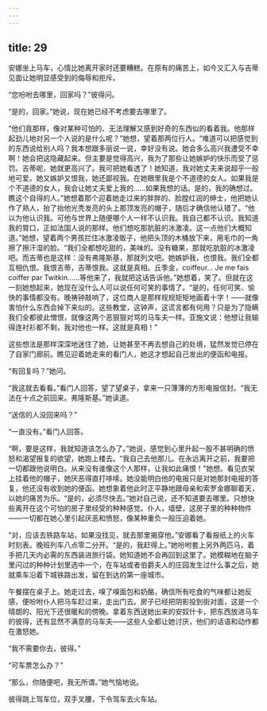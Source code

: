 ```yaml
---
---
---
```

title: 29
---




安娜坐上马车，心情比她离开家时还要糟糕。在原有的痛苦上，如今又汇入与吉蒂见面让她明显感受到的侮辱和拒斥。

“您吩咐去哪里，回家吗？”彼得问。

“是的，回家。”她说，现在她已经不考虑要去哪里了。

“他们竟那样，像对某种可怕的、无法理解又感到好奇的东西似的看着我。他那样起劲儿地对另一个人说的是什么呢？”她想，望着那两位行人。“难道可以把感觉到的东西说给别人吗？我本想跟多丽说一说，幸好没有说。她会多么高兴我遭受不幸啊！她会把这隐藏起来。但主要是觉得高兴，我为了那些让她嫉妒的快乐而受了惩罚。吉蒂呢，她就更高兴了。我可把她看透了！她知道，我对她丈夫来说超乎一般地可爱。她又嫉妒又恨我，她还鄙视我。在她眼里我是个不道德的女人。如果我是个不道德的女人，我会让她丈夫爱上我的……如果我想的话。是的，我的确想过。瞧这个自得的人。”她想着那个迎着她走过来的胖胖的、脸膛红润的绅士，他把她认作了熟人，抬了抬他光秃发亮的头上那顶发亮的帽子，随后才确信他认错了。“他以为他认识我。可他与世界上随便哪个人一样不认识我。我自己都不认识。我知道我的胃口，正如法国人说的那样。他们想吃那肮脏的冰激凌。这一点他们大概知道。”她想，望着两个男孩拦住冰激凌贩子，他把头顶的木桶放下来，用毛巾的一角擦了擦汗湿的脸。“我们全都想吃甜的，美味的。没有糖果，那就吃肮脏的冰激凌吧。而吉蒂也是这样：没有弗隆斯基，那就列文吧。她嫉妒我，也恨我。我们全都互相仇恨。我恨吉蒂，吉蒂恨我。这就是真相。丘季金，coiffeur... Je me fais coiffer par Twitkin……等他来了，我就把这话告诉他。”她想着，笑了。但就在这一刻她想起来，她现在没什么人可以说任何可笑的事情了。“是的，任何可笑、愉快的事情都没有。晚祷钟敲响了，这位商人是那样规规矩矩地画着十字！——就像害怕什么东西会掉下来似的。这些教堂，这钟声，这谎言都有何用？只是为了隐瞒我们全都彼此憎恨，就像这两个恶狠狠对骂的马车夫一样。亚施文说：他想让我输得连衬衫都不剩，我对他也一样。这就是真相！”

这些想法是那样深深地迷住了她，让她甚至不再去想自己的处境，猛然发觉已停在了自家门廊前。瞧见迎着她走来的看门人，她这才想起自己发出的便函和电报。

“有回复吗？”她问。

“我这就去看看。”看门人回答，望了望桌子，拿来一只薄薄的方形电报信封。“我无法在十点之前回来。弗隆斯基。”她读道。

“送信的人没回来吗？”

“一直没有。”看门人回答。

“啊，要是这样，我就知道该怎么办了。”她说，感觉到心里升起一股不甚明确的愤怒和渴望报复的欲望，她跑上楼去。“我自己去他那儿。在永远离开之前，我要把一切都跟他说明白。从来没有谁像这个人那样，让我如此痛恨！”她想。看见衣架上挂着他的帽子，她厌恶得直打哆嗦。她没能明白他的电报只是对她那封电报的答复，他还没有收到她的便函。她想象着他此时正平静地跟母亲和索罗金娜聊着天，以她的痛苦为乐。“是的，必须尽快去。”她对自己说，还不知道要去哪里。只想快些离开在这个可怕的房子里经受的种种感觉。仆人，墙壁，这房子里的种种物件——一切都在她心里引起厌恶和愤怒，像某种重负一般压迫着她。

“对，应该去铁路车站，如果没找见，就去那里揭穿他。”安娜看了看报纸上的火车时刻表。晚班列车八点零二分开。“是的，我赶得上。”她吩咐套上另外两匹马，着手把几天内必需的东西装进旅行袋。她知道她不会再回到这里了。她模糊地在脑子里闪过的种种计划里选中一个，在车站或者伯爵夫人的庄园发生过什么事之后，她就乘车沿着下城铁路出发，留在到达的第一座城市。

午餐摆在桌子上。她走过去，嗅了嗅面包和奶酪，确信所有吃食的气味都让她反感，便吩咐仆人把马车赶过来，走出门去。房子已经把阴影投到街对面，这是一个晴朗的、阳光下还很暖和的傍晚。拿着东西送她出来的安奴什卡，把东西放进马车的彼得，还有显然不满意的马车夫——这些人全都让她讨厌，他们的话语和动作都在激怒她。

“我不需要你去，彼得。”

“可车票怎么办？”

“那么，你随便吧，我无所谓。”她气恼地说。

彼得跳上驾车位，双手叉腰，下令驾车去火车站。
